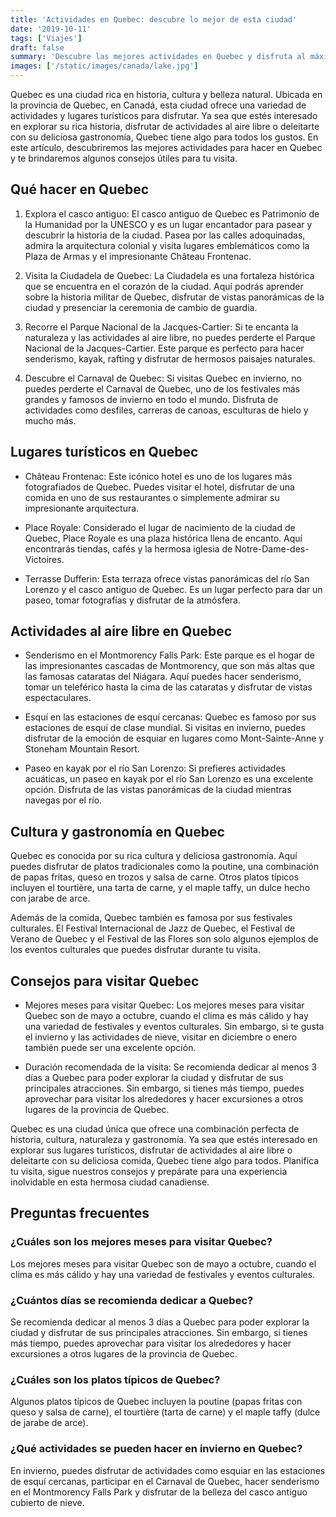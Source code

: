 ```yaml
---
title: 'Actividades en Quebec: descubre lo mejor de esta ciudad'
date: '2019-10-11'
tags: ['Viajes']
draft: false
summary: 'Descubre las mejores actividades en Quebec y disfruta al máximo de esta encantadora ciudad. Encuentra aquí todas las opciones que debes conocer.'
images: ['/static/images/canada/lake.jpg']
---
```


Quebec es una ciudad rica en historia, cultura y belleza natural. Ubicada en la provincia de Quebec, en Canadá, esta ciudad ofrece una variedad de actividades y lugares turísticos para disfrutar. Ya sea que estés interesado en explorar su rica historia, disfrutar de actividades al aire libre o deleitarte con su deliciosa gastronomía, Quebec tiene algo para todos los gustos. En este artículo, descubriremos las mejores actividades para hacer en Quebec y te brindaremos algunos consejos útiles para tu visita.

## Qué hacer en Quebec

1. Explora el casco antiguo: El casco antiguo de Quebec es Patrimonio de la Humanidad por la UNESCO y es un lugar encantador para pasear y descubrir la historia de la ciudad. Pasea por las calles adoquinadas, admira la arquitectura colonial y visita lugares emblemáticos como la Plaza de Armas y el impresionante Château Frontenac.

2. Visita la Ciudadela de Quebec: La Ciudadela es una fortaleza histórica que se encuentra en el corazón de la ciudad. Aquí podrás aprender sobre la historia militar de Quebec, disfrutar de vistas panorámicas de la ciudad y presenciar la ceremonia de cambio de guardia.

3. Recorre el Parque Nacional de la Jacques-Cartier: Si te encanta la naturaleza y las actividades al aire libre, no puedes perderte el Parque Nacional de la Jacques-Cartier. Este parque es perfecto para hacer senderismo, kayak, rafting y disfrutar de hermosos paisajes naturales.

4. Descubre el Carnaval de Quebec: Si visitas Quebec en invierno, no puedes perderte el Carnaval de Quebec, uno de los festivales más grandes y famosos de invierno en todo el mundo. Disfruta de actividades como desfiles, carreras de canoas, esculturas de hielo y mucho más.

## Lugares turísticos en Quebec

- Château Frontenac: Este icónico hotel es uno de los lugares más fotografiados de Quebec. Puedes visitar el hotel, disfrutar de una comida en uno de sus restaurantes o simplemente admirar su impresionante arquitectura.

- Place Royale: Considerado el lugar de nacimiento de la ciudad de Quebec, Place Royale es una plaza histórica llena de encanto. Aquí encontrarás tiendas, cafés y la hermosa iglesia de Notre-Dame-des-Victoires.

- Terrasse Dufferin: Esta terraza ofrece vistas panorámicas del río San Lorenzo y el casco antiguo de Quebec. Es un lugar perfecto para dar un paseo, tomar fotografías y disfrutar de la atmósfera.

## Actividades al aire libre en Quebec

- Senderismo en el Montmorency Falls Park: Este parque es el hogar de las impresionantes cascadas de Montmorency, que son más altas que las famosas cataratas del Niágara. Aquí puedes hacer senderismo, tomar un teleférico hasta la cima de las cataratas y disfrutar de vistas espectaculares.

- Esquí en las estaciones de esquí cercanas: Quebec es famoso por sus estaciones de esquí de clase mundial. Si visitas en invierno, puedes disfrutar de la emoción de esquiar en lugares como Mont-Sainte-Anne y Stoneham Mountain Resort.

- Paseo en kayak por el río San Lorenzo: Si prefieres actividades acuáticas, un paseo en kayak por el río San Lorenzo es una excelente opción. Disfruta de las vistas panorámicas de la ciudad mientras navegas por el río.

## Cultura y gastronomía en Quebec

Quebec es conocida por su rica cultura y deliciosa gastronomía. Aquí puedes disfrutar de platos tradicionales como la poutine, una combinación de papas fritas, queso en trozos y salsa de carne. Otros platos típicos incluyen el tourtière, una tarta de carne, y el maple taffy, un dulce hecho con jarabe de arce.

Además de la comida, Quebec también es famosa por sus festivales culturales. El Festival Internacional de Jazz de Quebec, el Festival de Verano de Quebec y el Festival de las Flores son solo algunos ejemplos de los eventos culturales que puedes disfrutar durante tu visita.

## Consejos para visitar Quebec

- Mejores meses para visitar Quebec: Los mejores meses para visitar Quebec son de mayo a octubre, cuando el clima es más cálido y hay una variedad de festivales y eventos culturales. Sin embargo, si te gusta el invierno y las actividades de nieve, visitar en diciembre o enero también puede ser una excelente opción.

- Duración recomendada de la visita: Se recomienda dedicar al menos 3 días a Quebec para poder explorar la ciudad y disfrutar de sus principales atracciones. Sin embargo, si tienes más tiempo, puedes aprovechar para visitar los alrededores y hacer excursiones a otros lugares de la provincia de Quebec.



Quebec es una ciudad única que ofrece una combinación perfecta de historia, cultura, naturaleza y gastronomía. Ya sea que estés interesado en explorar sus lugares turísticos, disfrutar de actividades al aire libre o deleitarte con su deliciosa comida, Quebec tiene algo para todos. Planifica tu visita, sigue nuestros consejos y prepárate para una experiencia inolvidable en esta hermosa ciudad canadiense.

## Preguntas frecuentes

### ¿Cuáles son los mejores meses para visitar Quebec?

Los mejores meses para visitar Quebec son de mayo a octubre, cuando el clima es más cálido y hay una variedad de festivales y eventos culturales.

### ¿Cuántos días se recomienda dedicar a Quebec?

Se recomienda dedicar al menos 3 días a Quebec para poder explorar la ciudad y disfrutar de sus principales atracciones. Sin embargo, si tienes más tiempo, puedes aprovechar para visitar los alrededores y hacer excursiones a otros lugares de la provincia de Quebec.

### ¿Cuáles son los platos típicos de Quebec?

Algunos platos típicos de Quebec incluyen la poutine (papas fritas con queso y salsa de carne), el tourtière (tarta de carne) y el maple taffy (dulce de jarabe de arce).

### ¿Qué actividades se pueden hacer en invierno en Quebec?

En invierno, puedes disfrutar de actividades como esquiar en las estaciones de esquí cercanas, participar en el Carnaval de Quebec, hacer senderismo en el Montmorency Falls Park y disfrutar de la belleza del casco antiguo cubierto de nieve.
